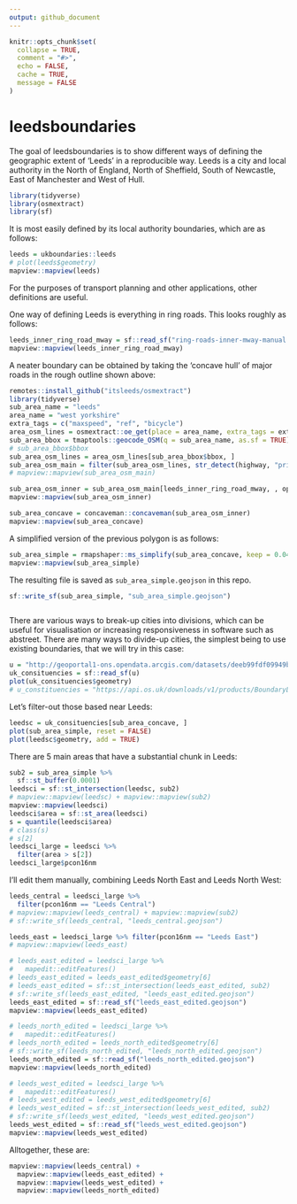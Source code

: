 ```yaml
---
output: github_document
---
```


<!-- README.md is generated from README.Rmd. Please edit that file -->

```r
knitr::opts_chunk$set(
  collapse = TRUE,
  comment = "#>",
  echo = FALSE,
  cache = TRUE,
  message = FALSE
)
```

# leedsboundaries

<!-- badges: start -->
<!-- badges: end -->

The goal of leedsboundaries is to show different ways of defining the geographic extent of 'Leeds' in a reproducible way.
Leeds is a city and local authority in the North of England, North of Sheffield, South of Newcastle, East of Manchester and West of Hull.

<!-- To reproduce this document you must have a recent version of R and the following packages loaded: -->

```r
library(tidyverse)
library(osmextract)
library(sf)
```


It is most easily defined by its local authority boundaries, which are as follows:

```r
leeds = ukboundaries::leeds
# plot(leeds$geometry)
mapview::mapview(leeds)
```

For the purposes of transport planning and other applications, other definitions are useful.

One way of defining Leeds is everything in ring roads.
This looks roughly as follows:

```r
leeds_inner_ring_road_mway = sf::read_sf("ring-roads-inner-mway-manual.geojson")
mapview::mapview(leeds_inner_ring_road_mway)
```

A neater boundary can be obtained by taking the 'concave hull' of major roads in the rough outline shown above:

```r
remotes::install_github("itsleeds/osmextract")
library(tidyverse)
sub_area_name = "leeds"
area_name = "west yorkshire"
extra_tags = c("maxspeed", "ref", "bicycle")
area_osm_lines = osmextract::oe_get(place = area_name, extra_tags = extra_tags)
sub_area_bbox = tmaptools::geocode_OSM(q = sub_area_name, as.sf = TRUE)
# sub_area_bbox$bbox
sub_area_osm_lines = area_osm_lines[sub_area_bbox$bbox, ]
sub_area_osm_main = filter(sub_area_osm_lines, str_detect(highway, "pri|sec|trunk|round|motor"))
# mapview::mapview(sub_area_osm_main)
```

```r
sub_area_osm_inner = sub_area_osm_main[leeds_inner_ring_road_mway, , op = sf::st_within]
mapview::mapview(sub_area_osm_inner)
```

```r
sub_area_concave = concaveman::concaveman(sub_area_osm_inner)
mapview::mapview(sub_area_concave)
```

A simplified version of the previous polygon is as follows:

```r
sub_area_simple = rmapshaper::ms_simplify(sub_area_concave, keep = 0.04)
mapview::mapview(sub_area_simple)
```

The resulting file is saved as `sub_area_simple.geojson` in this repo.

```r
sf::write_sf(sub_area_simple, "sub_area_simple.geojson")
```

```r

```

There are various ways to break-up cities into divisions, which can be useful for visualisation or increasing responsiveness in software such as abstreet.
There are many ways to divide-up cities, the simplest being to use existing boundaries, that we will try in this case:

```r
u = "http://geoportal1-ons.opendata.arcgis.com/datasets/deeb99fdf09949bc8ed4dc95c80da279_4.geojson"
uk_consituencies = sf::read_sf(u)
plot(uk_consituencies$geometry)
# u_constituencies = "https://api.os.uk/downloads/v1/products/BoundaryLine/downloads?area=GB&format=GeoPackage&redirect"
```

Let's filter-out those based near Leeds:

```r
leedsc = uk_consituencies[sub_area_concave, ]
plot(sub_area_simple, reset = FALSE)
plot(leedsc$geometry, add = TRUE)
```

There are 5 main areas that have a substantial chunk in Leeds:

```r
sub2 = sub_area_simple %>% 
  sf::st_buffer(0.0001)
leedsci = sf::st_intersection(leedsc, sub2)
# mapview::mapview(leedsc) + mapview::mapview(sub2)
mapview::mapview(leedsci)
leedsci$area = sf::st_area(leedsci)
s = quantile(leedsci$area)
# class(s)
# s[2]
leedsci_large = leedsci %>% 
  filter(area > s[2])
leedsci_large$pcon16nm
```

I'll edit them manually, combining Leeds North East and Leeds North West:

```r
leeds_central = leedsci_large %>% 
  filter(pcon16nm == "Leeds Central")
# mapview::mapview(leeds_central) + mapview::mapview(sub2)
# sf::write_sf(leeds_central, "leeds_central.geojson")

leeds_east = leedsci_large %>% filter(pcon16nm == "Leeds East")
# mapview::mapview(leeds_east) 

# leeds_east_edited = leedsci_large %>% 
#   mapedit::editFeatures()
# leeds_east_edited = leeds_east_edited$geometry[6]
# leeds_east_edited = sf::st_intersection(leeds_east_edited, sub2)
# sf::write_sf(leeds_east_edited, "leeds_east_edited.geojson")
leeds_east_edited = sf::read_sf("leeds_east_edited.geojson")
mapview::mapview(leeds_east_edited)

# leeds_north_edited = leedsci_large %>%
#   mapedit::editFeatures()
# leeds_north_edited = leeds_north_edited$geometry[6]
# sf::write_sf(leeds_north_edited, "leeds_north_edited.geojson")
leeds_north_edited = sf::read_sf("leeds_north_edited.geojson")
mapview::mapview(leeds_north_edited)

# leeds_west_edited = leedsci_large %>%
#   mapedit::editFeatures()
# leeds_west_edited = leeds_west_edited$geometry[6]
# leeds_west_edited = sf::st_intersection(leeds_west_edited, sub2)
# sf::write_sf(leeds_west_edited, "leeds_west_edited.geojson")
leeds_west_edited = sf::read_sf("leeds_west_edited.geojson")
mapview::mapview(leeds_west_edited)
```

Alltogether, these are:

```r
mapview::mapview(leeds_central) +
  mapview::mapview(leeds_east_edited) +
  mapview::mapview(leeds_west_edited) +
  mapview::mapview(leeds_north_edited) 
```




